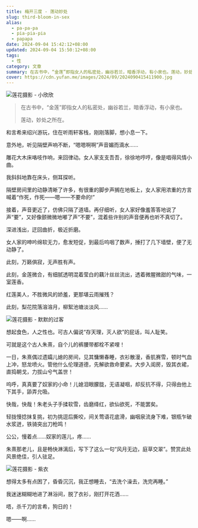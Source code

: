 ```yaml
---
title: 梅开三度 - 莲动妙处
slug: third-bloom-in-sex
alias:
  - pa-pa-pa
  - pia-pia-pia
  - papapa
date: 2024-09-04 15:42:12+08:00
updated: 2024-09-04 15:50:12+08:00
tags:
  - 性
category: 文章
summary: 在古书中，“金莲”即指女人的私密处，幽谷若兰，暗香浮动，有小泉也。莲动，妙处之所在。
cover: https://cdn.yufan.me/images/2024/09/2024090415411900.jpg
---
```


![莲花摄影 - 小欣欣](https://cdn.yufan.me/images/2024/09/2024090415531900.jpg)

<MusicPlayer id={2066327450} />

>在古书中，“金莲”即指女人的私密处，幽谷若兰，暗香浮动，有小泉也。
>
>莲动，妙处之所在。

和言希来绍兴游玩，住在听雨轩客栈，刚刚落脚，想小息一下。

意外地，听见隔壁声响不断，“嗯嗯啊啊”声音媚而滴水……

雕花大木床咯吱作响，来回律动。女人家支支吾吾，徐徐地哼哼，像是唱得风情小曲。

我斜斜地靠在床头，侧耳探听。

隔壁房间里的动静清晰了许多，有很重的脚步声搁在地板上，女人家用浓重的方言喊着“作死，作死——嗯——不要命的!”

接着，声音更近了，仿佛只隔了道墙。再仔细听，女人家好像羞答答地说了声“要”，又好像颤微微地嘟了声“不要”，混着些许别的声音便再也听不真切了。

深进浅出，迂回曲折，极近折磨。

女人家的呻吟绵软无力，愈发短促，到最后呜咽了数声，捶打了几下墙壁，便了无动静了。

此刻，万籁俱寂，无声胜有声。

此刻，金莲微合，有细腻透明混着莹白的藕汁丝丝流出，透着微腥微甜的气味，一室莲香。

红莲美人，不胜微风的娇羞，更那堪云雨摧残？

此刻，梨花院落溶溶月，柳絮池塘淡淡风……

![莲花摄影 - 默默的过客](https://cdn.yufan.me/images/2024/09/2024090415593600.jpg)

想起食色，人之性也。可古人偏说“存天理，灭人欲”的屁话，叫人耻笑。

可就是这个古人朱熹，自个儿的裤腰带都栓不紧哩！

一日，朱熹偶过遗孀儿媳的房间，见其慵懒春睡，衣衫散漫，香肌赛雪，顿时气血上冲，怒龙喷火。管他什么伦理道德，先解欲救命要紧。大步入闺房，毁其衣裙，直捣朝戈，力拔山兮气盖世！

呜呼，真真要了奴家的小命！儿媳泪眼朦胧，无语凝咽，却反抗不得，只得由他上下其手，舔弄允吸。

快哉，快哉！朱老头子手揉软雪，齿磨绛红，欲仙欲死，不能罢矣。

轻拢慢捻抹复挑，初为挑逗后撕咬，间关莺语花底滑，幽咽泉流身下难，银瓶乍破水浆迸，铁骑突出刀枪鸣！

公公，慢着点……奴家的莲儿，疼……

朱熹那老儿，且是畅快淋漓后，写下了这么一句“风月无边，庭草交翠”。赞赏此处风景绝佳，引人驻足。

![莲花摄影 - 紫衣](https://cdn.yufan.me/images/2024/09/2024090416032000.jpg)

想得太多有点困了，昏昏沉沉，我正想睡去，“去洗个澡去，洗完再睡。”

我迷迷糊糊地进了淋浴间，脱了衣衫，刚打开花洒……

唔，杀千刀的言希，狗日的！

嗯——啊……
